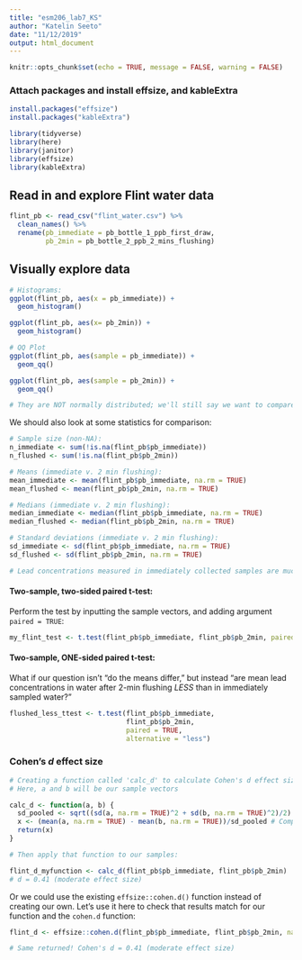 ```yaml
---
title: "esm206_lab7_KS"
author: "Katelin Seeto"
date: "11/12/2019"
output: html_document
---
```


```r
knitr::opts_chunk$set(echo = TRUE, message = FALSE, warning = FALSE)
```

### Attach packages and install effsize, and kableExtra

```r
install.packages("effsize")
install.packages("kableExtra")

library(tidyverse)
library(here)
library(janitor)
library(effsize)
library(kableExtra)

```


## Read in and explore Flint water data

```r
flint_pb <- read_csv("flint_water.csv") %>% 
  clean_names() %>% 
  rename(pb_immediate = pb_bottle_1_ppb_first_draw, 
         pb_2min = pb_bottle_2_ppb_2_mins_flushing) 
```

## Visually explore data

```r
# Histograms:
ggplot(flint_pb, aes(x = pb_immediate)) +
  geom_histogram()

ggplot(flint_pb, aes(x= pb_2min)) +
  geom_histogram()

# QQ Plot 
ggplot(flint_pb, aes(sample = pb_immediate)) +
  geom_qq()

ggplot(flint_pb, aes(sample = pb_2min)) +
  geom_qq()

# They are NOT normally distributed; we'll still say we want to compare means, and can do that comfortably because of CLT (sampling distribution of the means will be normal).
```

We should also look at some statistics for comparison: 

```r
# Sample size (non-NA):
n_immediate <- sum(!is.na(flint_pb$pb_immediate))
n_flushed <- sum(!is.na(flint_pb$pb_2min))

# Means (immediate v. 2 min flushing):
mean_immediate <- mean(flint_pb$pb_immediate, na.rm = TRUE)
mean_flushed <- mean(flint_pb$pb_2min, na.rm = TRUE)

# Medians (immediate v. 2 min flushing):
median_immediate <- median(flint_pb$pb_immediate, na.rm = TRUE)
median_flushed <- median(flint_pb$pb_2min, na.rm = TRUE)

# Standard deviations (immediate v. 2 min flushing):
sd_immediate <- sd(flint_pb$pb_immediate, na.rm = TRUE)
sd_flushed <- sd(flint_pb$pb_2min, na.rm = TRUE)

# Lead concentrations measured in immediately collected samples are much higher than those in water collected after 2 min flushing. 
```

#### Two-sample, two-sided **paired** t-test:

Perform the test by inputting the sample vectors, and adding argument `paired = TRUE`:
```r
my_flint_test <- t.test(flint_pb$pb_immediate, flint_pb$pb_2min, paired = TRUE)
```

#### Two-sample, ONE-sided **paired** t-test:

What if our question isn't "do the means differ," but instead "are mean lead concentrations in water after 2-min flushing *LESS* than in immediately sampled water?"

```r
flushed_less_ttest <- t.test(flint_pb$pb_immediate, 
                             flint_pb$pb_2min, 
                             paired = TRUE, 
                             alternative = "less")
```

### Cohen's *d* effect size

```r
# Creating a function called 'calc_d' to calculate Cohen's d effect size
# Here, a and b will be our sample vectors 

calc_d <- function(a, b) {
  sd_pooled <- sqrt((sd(a, na.rm = TRUE)^2 + sd(b, na.rm = TRUE)^2)/2) # SD pooled
  x <- (mean(a, na.rm = TRUE) - mean(b, na.rm = TRUE))/sd_pooled # Complete equation
  return(x)
}

# Then apply that function to our samples: 

flint_d_myfunction <- calc_d(flint_pb$pb_immediate, flint_pb$pb_2min)
# d = 0.41 (moderate effect size)
```

Or we could use the existing `effsize::cohen.d()` function instead of creating our own. Let's use it here to check that results match for our function and the `cohen.d` function: 

```r
flint_d <- effsize::cohen.d(flint_pb$pb_immediate, flint_pb$pb_2min, na.rm = TRUE)

# Same returned! Cohen's d = 0.41 (moderate effect size)
```

